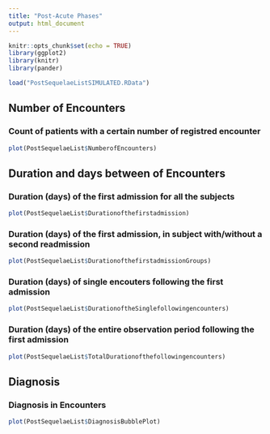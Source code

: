 ```yaml
---
title: "Post-Acute Phases"
output: html_document
---
```

```r
knitr::opts_chunk$set(echo = TRUE)
library(ggplot2)
library(knitr)
library(pander)

```


```r
load("PostSequelaeListSIMULATED.RData")
```

## Number of Encounters
### Count of patients with a certain number of registred encounter

```r
plot(PostSequelaeList$NumberofEncounters)
```

## Duration and days between of Encounters
### Duration (days) of the first admission for all the subjects

```r
plot(PostSequelaeList$Durationofthefirstadmission)
```

### Duration (days) of the first admission, in subject with/without a second readmission

```r
plot(PostSequelaeList$DurationofthefirstadmissionGroups)
```

### Duration (days) of single encouters following the first admission
```r
plot(PostSequelaeList$DurationoftheSinglefollowingencounters)
```

### Duration (days) of the entire observation period following the first admission 

```r
plot(PostSequelaeList$TotalDurationofthefollowingencounters)
```



## Diagnosis
### Diagnosis in Encounters
```r
plot(PostSequelaeList$DiagnosisBubblePlot)
```

